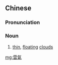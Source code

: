 {{also|云气}}
==Chinese==
{{zh-forms|s=云气}}

===Pronunciation===
{{zh-pron
|m=yúnqì
|cat=n
}}

===Noun===
{{zh-noun}}

# [[thin]], [[floating]] [[cloud]]s

[[mg:雲氣]]